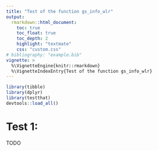 ```yaml
---
title: "Test of the function gs_info_wlr"
output:
  rmarkdown::html_document:
    toc: true
    toc_float: true
    toc_depth: 2
    highlight: "textmate"
    css: "custom.css"
# bibliography: "example.bib"
vignette: >
  %\VignetteEngine{knitr::rmarkdown}
  %\VignetteIndexEntry{Test of the function gs_info_wlr}
---
```


```r
library(tibble)
library(dplyr)
library(testthat)
devtools::load_all()
```

# Test 1: 

TODO